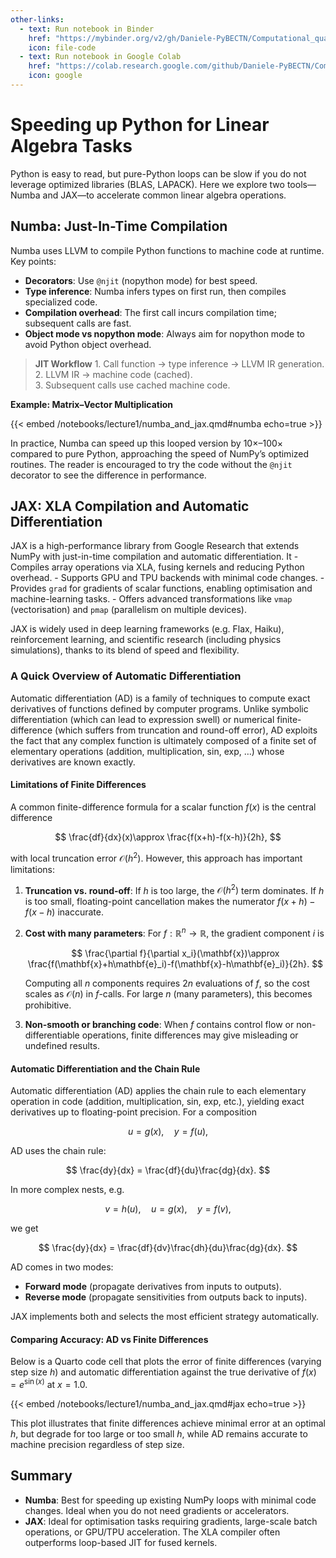 ```yaml
---
other-links:
  - text: Run notebook in Binder
    href: "https://mybinder.org/v2/gh/Daniele-PyBECTN/Computational_quantum_optics_lectures/notebooks/?urlpath=lab/tree/notebooks/lecture1/numba_and_jax.ipynb"
    icon: file-code
  - text: Run notebook in Google Colab
    href: "https://colab.research.google.com/github/Daniele-PyBECTN/Computational_quantum_optics_lectures/blob/notebooks/notebooks/lecture1/numba_and_jax.ipynb"
    icon: google
---
```

# Speeding up Python for Linear Algebra Tasks

Python is easy to read, but pure-Python loops can be slow if you do not leverage optimized libraries (BLAS, LAPACK). Here we explore two tools—Numba and JAX—to accelerate common linear algebra operations.

## Numba: Just-In-Time Compilation

Numba uses LLVM to compile Python functions to machine code at runtime. Key points:

- **Decorators**: Use `@njit` (nopython mode) for best speed.  
- **Type inference**: Numba infers types on first run, then compiles specialized code.  
- **Compilation overhead**: The first call incurs compilation time; subsequent calls are fast.  
- **Object mode vs nopython mode**: Always aim for nopython mode to avoid Python object overhead.

> **JIT Workflow**
> 1. Call function → type inference → LLVM IR generation.  
> 2. LLVM IR → machine code (cached).  
> 3. Subsequent calls use cached machine code.

**Example: Matrix–Vector Multiplication**

{{< embed /notebooks/lecture1/numba_and_jax.qmd#numba echo=true >}}

In practice, Numba can speed up this looped version by 10×–100× compared to pure Python, approaching the speed of NumPy's optimized routines. The reader is encouraged to try the code without the `@njit` decorator to see the difference in performance.

## JAX: XLA Compilation and Automatic Differentiation

JAX is a high-performance library from Google Research that extends NumPy with just-in-time compilation and automatic differentiation. It
- Compiles array operations via XLA, fusing kernels and reducing Python overhead.
- Supports GPU and TPU backends with minimal code changes.
- Provides `grad` for gradients of scalar functions, enabling optimisation and machine-learning tasks.
- Offers advanced transformations like `vmap` (vectorisation) and `pmap` (parallelism on multiple devices).

JAX is widely used in deep learning frameworks (e.g. Flax, Haiku), reinforcement learning, and scientific research (including physics simulations), thanks to its blend of speed and flexibility.

### A Quick Overview of Automatic Differentiation

Automatic differentiation (AD) is a family of techniques to compute exact derivatives of functions defined by computer programs. Unlike symbolic differentiation (which can lead to expression swell) or numerical finite-difference (which suffers from truncation and round-off error), AD exploits the fact that any complex function is ultimately composed of a finite set of elementary operations (addition, multiplication, sin, exp, …) whose derivatives are known exactly.  

#### Limitations of Finite Differences

A common finite-difference formula for a scalar function $f(x)$ is the central difference

$$
\frac{df}{dx}(x)\approx \frac{f(x+h)-f(x-h)}{2h},
$$

with local truncation error $\mathcal{O}(h^2)$. However, this approach has important limitations:

1. **Truncation vs. round-off**: If $h$ is too large, the $\mathcal{O}(h^2)$ term dominates. If $h$ is too small, floating-point cancellation makes the numerator $f(x+h)-f(x-h)$ inaccurate.
2. **Cost with many parameters**: For $f:\mathbb{R}^n\to\mathbb{R}$, the gradient component $i$ is

   $$
   \frac{\partial f}{\partial x_i}(\mathbf{x})\approx \frac{f(\mathbf{x}+h\mathbf{e}_i)-f(\mathbf{x}-h\mathbf{e}_i)}{2h}.
   $$

   Computing all $n$ components requires $2n$ evaluations of $f$, so the cost scales as $\mathcal{O}(n)$ in $f$-calls. For large $n$ (many parameters), this becomes prohibitive.
3. **Non-smooth or branching code**: When $f$ contains control flow or non-differentiable operations, finite differences may give misleading or undefined results.

#### Automatic Differentiation and the Chain Rule

Automatic differentiation (AD) applies the chain rule to each elementary operation in code (addition, multiplication, sin, exp, etc.), yielding exact derivatives up to floating-point precision. For a composition

$$
u = g(x),\quad y = f(u),
$$

AD uses the chain rule:

$$
\frac{dy}{dx} = \frac{df}{du}\frac{dg}{dx}.
$$

In more complex nests, e.g.

$$
v = h(u),\quad u = g(x),\quad y = f(v),
$$

we get

$$
\frac{dy}{dx} = \frac{df}{dv}\frac{dh}{du}\frac{dg}{dx}.
$$

AD comes in two modes:

* **Forward mode** (propagate derivatives from inputs to outputs).
* **Reverse mode** (propagate sensitivities from outputs back to inputs).

JAX implements both and selects the most efficient strategy automatically.

#### Comparing Accuracy: AD vs Finite Differences

Below is a Quarto code cell that plots the error of finite differences (varying step size $h$) and automatic differentiation against the true derivative of $f(x) = e^{\sin(x)}$ at $x=1.0$.

{{< embed /notebooks/lecture1/numba_and_jax.qmd#jax echo=true >}}

This plot illustrates that finite differences achieve minimal error at an optimal $h$, but degrade for too large or too small $h$, while AD remains accurate to machine precision regardless of step size.

## Summary

- **Numba**: Best for speeding up existing NumPy loops with minimal code changes. Ideal when you do not need gradients or accelerators.
- **JAX**: Ideal for optimisation tasks requiring gradients, large-scale batch operations, or GPU/TPU acceleration. The XLA compiler often outperforms loop-based JIT for fused kernels.

